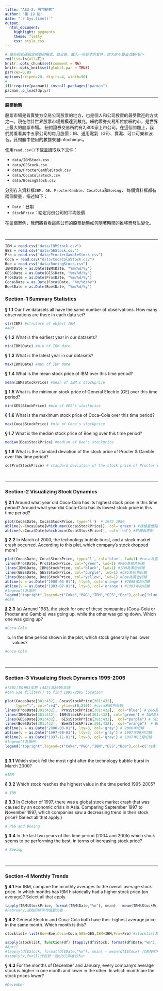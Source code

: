 ```yaml
---
title: "AS3-2: 股市動態"
author: "第 19 組"
date: "`r Sys.time()`"
output:
  html_document:
    highlight: pygments
    theme: flatly
    css: style.css
---
```


```r
# 這些程式碼設定網頁的格式，並安裝、載入一些基本的套件，請大家不要去改動<br>
rm(list=ls(all=T))
knitr::opts_chunk$set(comment = NA)
knitr::opts_knit$set(global.par = TRUE)
par(cex=0.8)
options(scipen=20, digits=4, width=90)
#
if(!require(pacman)) install.packages("pacman")
pacman::p_load(dplyr)
```
<hr>

**股票動態**

股票市場是買賣雙方交易公司股票的地方，也是個人和公司投資的最受歡迎的方式之一。現在估計世界股票市場規模達到數兆。紐約證券交易所位於紐約市，是世界上最大的股票市場。 紐約證券交易所約有2,800家上市公司。在這個問題上，我們將看看其中五家公司的每月股價：IB、通用電氣（GE）、寶潔、可口可樂和波音。此問題中使用的數據來自Infochimps。

使用`read.csv()`下載並讀取以下文件：

+ `data/IBMStock.csv`
+ `data/GEStock.csv`
+ `data/ProcterGambleStock.csv`
+ `data/CocaColaStock.csv`
+ `data/BoeingStock.csv` 

分別存入資料框`IBM`、`GE`、`ProcterGamble`、`CocaCola`和`Boeing`，
每個資料框都有兩個變量，描述如下：

+ `Date`：日期
+ `StockPrice`：給定月份公司的平均股價

在這個案例，我們將看看這些公司的股票動態如何隨著時間的推移而發生變化。

<br><hr>
```r
IBM = read.csv("data/IBMStock.csv")
GES = read.csv("data/GEStock.csv")
Pro = read.csv("data/ProcterGambleStock.csv")
Coca = read.csv("data/CocaColaStock.csv")
Boe = read.csv("data/BoeingStock.csv")
IBM$Date = as.Date(IBM$Date, "%m/%d/%y")
GES$Date = as.Date(GES$Date, "%m/%d/%y")
Pro$Date = as.Date(Pro$Date, "%m/%d/%y")
Coca$Date = as.Date(Coca$Date, "%m/%d/%y")
Boe$Date = as.Date(Boe$Date, "%m/%d/%y")
```

###  Section-1 Summary Statistics

__§ 1.1__ Our five datasets all have the same number of observations. How many observations are there in each data set?
```r
str(IBM) #struture of object IBM
#480
```


__§ 1.2__ What is the earliest year in our datasets?
```r
min(IBM$Date) #min of IBM date
```

__§ 1.3__ What is the latest year in our datasets?
```r
max(IBM$Date) #max of IBM date
```

__§ 1.4__ What is the mean stock price of IBM over this time period?
```r
mean(IBM$StockPrice) #mean of IBM's stockprice
```

__§ 1.5__ What is the minimum stock price of General Electric (GE) over this time period?
```r
min(GES$StockPrice) #min of GES's stockprice
```

__§ 1.6__ What is the maximum stock price of Coca-Cola over this time period?
```r
max(Coca$StockPrice) #min of Coca's stockprice
```

__§ 1.7__ What is the median stock price of Boeing over this time period?
```r
median(Boe$StockPrice) #median of Boe's stockprice
```

__§ 1.8__ What is the standard deviation of the stock price of Procter & Gamble over this time period?
```r
sd(Pro$StockPrice) # standard deviation of the stock price of Procter & Gamble 
```

<br><hr>

###  Section-2 Visualizing Stock Dynamics

__§ 2.1__ Around what year did Coca-Cola has its highest stock price in this time period? Around what year did Coca-Cola has its lowest stock price in this time period?
```r
plot(Coca$Date, Coca$StockPrice, type='l')  # 1973 1980
abline(v=Coca$Date[which.max(Coca$StockPrice)], col='green') #綠線最低點
abline(v=Coca$Date[which.min(Coca$StockPrice)], col='red') #紅線最高點
```

__§ 2.2__ In March of 2000, the technology bubble burst, and a stock market crash occurred. According to this plot, which company's stock dropped more?
```r
plot(Coca$Date, Coca$StockPrice, type='l', col='blue', lwd=1) #coca為藍色折線
lines(Pro$Date, Pro$StockPrice, col="green", lwd=1) #P&G為綠色折線
lines(IBM$Date, IBM$StockPrice, col="black", lwd=1) #IBM為黑色折線
lines(GES$Date, GES$StockPrice, col="purple", lwd=1) #GES為紫色折線
lines(Boe$Date, Boe$StockPrice, col="yellow", lwd=1) #Boe為黃色折線
abline(v = as.Date("2000-03-01"), lty=3, col='orange') #2000年的切線
abline(v = as.Date("1983-07-01"), lty=3, col='orange') #1983年的切線
#legend()為圖例
legend("topright",legend=c("Coke","P&G","IBM","GES","Boe"),col=c('blue','green','black','purple','yellow'),lwd=2)
#GES
```

__§ 2.3__ (a) Around 1983, the stock for one of these companies (Coca-Cola or Procter and Gamble) was going up, while the other was going down. Which one was going up? 
```r
#Coca-Cola
```

(b) In the time period shown in the plot, which stock generally has lower values?
```r
#Coca-Cola
```


<br><hr>

###  Section-3 Visualizing Stock Dynamics 1995-2005
```r
#[301]為1995年初 [432]為2005年底
#can use filiter() to find 1995-2005 location
```
```r
plot(Coca$Date[301:432], Coca$StockPrice[301:432], 
     type="l", col="red", ylim=c(0,210)) #coca為紅色折線
lines(Pro$Date[301:432],  Pro$StockPrice[301:432],  col="blue") # p&G為藍色折線
lines(IBM$Date[301:432], IBM$StockPrice[301:432], col="green") # IBM為綠色折線
lines(GES$Date[301:432],  GES$StockPrice[301:432],  col="purple") # GES為紫色折線
lines(Boe$Date[301:432],  Boe$StockPrice[301:432],  col="orange")  # Boe為橘色折線
abline(v = as.Date("2000-03-01"), lty=3, col='gray') # 2000年切線
abline(v = as.Date("1997-09-01"), lty=3, col='gray') # 1997年09月切線
abline(v = as.Date("1997-11-01"), lty=3, col='gray') # 1997年11月切線
#legend()為圖例
legend("topright",legend=c("Coke","P&G","IBM","GES","Boe"),col=c('red','blue','green','purple','orange'),lwd=1)
```
<br>__§ 3.1__ Which stock fell the most right after the technology bubble burst in March 2000?
```r
#IBM
```

__§ 3.2__ Which stock reaches the highest value in the time period 1995-2005?
```r
# IBM
```

__§ 3.3__ In October of 1997, there was a global stock market crash that was caused by an economic crisis in Asia. Comparing September 1997 to November 1997, which companies saw a decreasing trend in their stock price? (Select all that apply.)
```r
# P&G and Boeing
```

__§ 3.4__ In the last two years of this time period (2004 and 2005) which stock seems to be performing the best, in terms of increasing stock price?
```r
# Boeing
```


<br><hr>


###  Section-4 Monthly Trends

__§ 4.1__ For IBM, compare the monthly averages to the overall average stock price. In which months has IBM historically had a higher stock price (on average)? Select all that apply.
```r
tapply(IBM$StockPrice, format(IBM$Date,"%m"), mean) - mean(IBM$StockPrice)
#February,選取扣掉平均值最大者
```

__§ 4.2__ General Electric and Coca-Cola both have their highest average  price in the same month. Which month is this?
```r
stocklist= list(Boe=Boe,Coca=Coca,GES=GES,IBM=IBM,Pro=Pro) #stocklist為五個公司的股價，list(x=x,y=y....)將各公司股價連結成一個list
```
```r
sapply(stocklist, function(df) {tapply(df$Stock, format(df$Date,"%m"), mean) - mean(df$Stock)})
#April
#tapply(df$Stock, format(df$Date,"%m"), mean) - mean(df$Stock) 代表按照月份對stock進行分組後再去扣掉所有公司的平均股價
#sapply(x,fun{})代表對一個x的元素進行fun
```

__§ 4.3__ For the months of December and January, every company's average stock is higher in one month and lower in the other. In which month are the stock prices lower?
```r
#December
```

<br><br><br>

